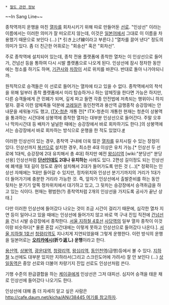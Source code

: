  * [[철도 관련 정보]]

{{{+1 引上線 / Drawn out track}}}
~~In Sang Line~~

종착역까지 운행을 마친 [[열차]]를 회차시키기 위해 따로 만들어둔 [[선로]]. "인상선" 이라는 이름에서는 이러한 의미가 잘 떠오르지 않는데, 이것은 [[일본어]]에서 그대로 이 이름을 차용했기 때문으로 보인다 (...) [* 引き上げ線이라고 부른다.] "열차를 끌어 낸다" 정도의 의미가 있다. 좀 더 친근한 어휘로는 "회송선" 혹은 "회차선".

주로 종착역에 설치되어 있는데, 종착 전용 플랫폼에 종착한 열차는 이 인상선으로 들어가, 건넘선 등을 통하여 다시 시발 플랫폼으로 나오게 된다. 인상선에 잠시 정차한 동안에는 청소를 하기도 하며, [[기관사]]와 [[차장]]이 서로 위치를 바꾼다. 반대로 돌아 나가야되니까.

원칙적으로 승객들은 이 선로로 들어가는 열차에 타고 있을 수 없다. 종착역에서의 착석을 위해 일부러 종착 플랫폼에서 미리 탑승하거나 하는 얌체짓을 한다면 가능은 하지만, 다른 승객들에게 큰 민폐가 되며, 깊게 파고 들면 각종 안전법에 저촉되는 행위이니 하지 말자. 결국 이런 얌체족들 덕분에 [[코레일]]은 동인천역과 용산역 급행종착 승강장에는 안내문을 세워놓기도 했고, [[ITX-청춘]] 개통 전[* ITX-청춘이 개통한 현재는 청춘이 상봉역을 통과하는 시간대에 상봉역에 종착한 열차는 대부분 인상선으로 들어간다. 주말 오후나 막차시간대 등 배차가 널널한 때에는 승강장에서 바로 회차하기도 한다.]의 상봉역에서는 승강장에서 바로 회차하는 방식으로 운행을 한 적도 있었다.[http://gall.dcinside.com/list.php?id=train&no=145885 #]

이러한 인상선이 있는 경우, 종착역 구내에 더욱 많은 [[열차]]를 유치시킬 수 있는 장점이 있다. 인상선까지 [[복선]]으로 설치한 경우, 최소한 4대 이상은 유치 가능.[* 인상선 두 선로에 1대씩, 승강장에 2대 유치해서 총 4대] 하지만 예전 [[왕십리역]] [wiki:"분당선" 분당선용] 인상선처럼 '''[[단선]]인데도 2대나 유치하는''' 사례도 있다. 2편성 길이정도 되는 인상선에 폐색을 1대 길이 정도로 끊어 설치해서 2대가 들어가도록 만든 것 (...)[* 정확히는 인상선 자체에는 1대만 들어갈 수 있지만, 정차위치와 인상선 분기기까지의 거리가 1대가 더 들어가기에 충분한 거리라 가능한 것. 즉, 앞차가 인상선에서 출발준비를 하는 동안 뒷차는 분기기 앞쪽 정차위치에서 대기하고 있고, 그 뒷차는 승강장에서 승객취급을 하고 있는 식이다. 현재는 평범한(?) 종착역처럼 2개의 인상선을 가지도록 공사가 끝난 상태.]

다만 이러한 인상선에 들어갔다 나오는 것이 조금 시간이 걸리기 때문에, 심각한 열차 지연 등이 일어나고 있을 때에는 인상선에 들어가지 않고 바로 역 구내 진입 직전에 [[건넘선]]을 건너 시발 승강장에서 종착한다. [[서울 지하철 4호선]] [[사당역]]의 일부 열차 종착이 이것이랑 비슷하다[* 물론 혼잡 시간대에는 이렇게 못하고 인상선으로 들어갔다 나온다.]. [[서울 지하철 1호선]] [[청량리역]]도 지나치게 지연되었을때 그렇게 운행한다. 이런 방식의 운행을 일본어로는 '''[[오리카에시]](折り返し) 운행'''이라고 한다.

[[용산역]], [[상봉역]], [[광운대역]], [[청량리역]], [[왕십리역]], [[동인천역]](급행)등에서 볼 수 있다. [[지하철]] 노선에도 대부분 있지만 지하라서(그리고 스크린도어에 가려서) 잘 안 보인다 (...) [[상일동역]]은 중앙 선로와 더불어 차량기지 진입 선로도 인상선처럼 쓴다.

기행 수준의 완급결합을 하는 [[케이큐]]에게 인상선은 그저 대피선. 심지어 승객을 태운 채로 인상선에 들어갔다 나오기도 한다.

인상선에 대해 좀 더 자세히 알고 싶은 사람은 [[http://cafe.daum.net/kicha/ANj/38445 여기를 참고하자]].

